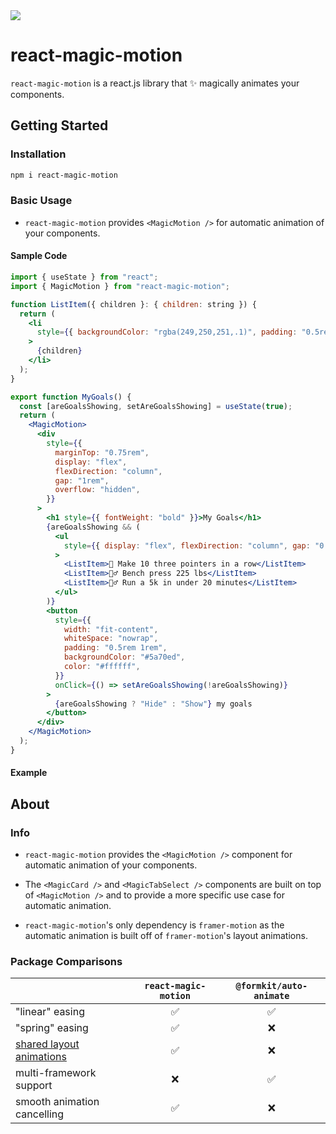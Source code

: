 
<div style={{display: "flex", marginTop: "1.5rem", gap: "0.85rem"}}>
<img
    style={{ height: 36, width: 36 }}
    src="https://react-magic-motion.nyc3.cdn.digitaloceanspaces.com/react-magic-motion-logo.png"
  />

<h1 className=" nx-text-4xl nx-font-bold nx-tracking-tight nx-text-slate-900 dark:nx-text-slate-100">
  react-magic-motion
</h1>
</div>

`react-magic-motion` is a react.js library that ✨ magically animates your components.

## Getting Started

### Installation

```sh npm2yarn copy filename="Install"
npm i react-magic-motion
```

### Basic Usage

- `react-magic-motion` provides `<MagicMotion />` for automatic animation of your components.

#### Sample Code

```jsx copy filename="my-goals.js" showLineNumbers /MagicMotion/
import { useState } from "react";
import { MagicMotion } from "react-magic-motion";

function ListItem({ children }: { children: string }) {
  return (
    <li
      style={{ backgroundColor: "rgba(249,250,251,.1)", padding: "0.5rem" }}
    >
      {children}
    </li>
  );
}

export function MyGoals() {
  const [areGoalsShowing, setAreGoalsShowing] = useState(true);
  return (
    <MagicMotion>
      <div
        style={{
          marginTop: "0.75rem",
          display: "flex",
          flexDirection: "column",
          gap: "1rem",
          overflow: "hidden",
        }}
      >
        <h1 style={{ fontWeight: "bold" }}>My Goals</h1>
        {areGoalsShowing && (
          <ul
            style={{ display: "flex", flexDirection: "column", gap: "0.75rem" }}
          >
            <ListItem>🏀 Make 10 three pointers in a row</ListItem>
            <ListItem>🏋️‍♂️ Bench press 225 lbs</ListItem>
            <ListItem>🏃‍♂️ Run a 5k in under 20 minutes</ListItem>
          </ul>
        )}
        <button
          style={{
            width: "fit-content",
            whiteSpace: "nowrap",
            padding: "0.5rem 1rem",
            backgroundColor: "#5a70ed",
            color: "#ffffff",
          }}
          onClick={() => setAreGoalsShowing(!areGoalsShowing)}
        >
          {areGoalsShowing ? "Hide" : "Show"} my goals
        </button>
      </div>
    </MagicMotion>
  );
}

```

#### Example

<MyGoals />

## About

### Info

- `react-magic-motion` provides the `<MagicMotion />` component for automatic animation of your components.

* The `<MagicCard />` and `<MagicTabSelect />` components are built on top of `<MagicMotion />` and to provide a more specific use case for automatic animation.

- `react-magic-motion`'s only dependency is `framer-motion` as the automatic animation is built off of `framer-motion`'s layout animations.

### Package Comparisons

|                                                                 | `react-magic-motion` | `@formkit/auto-animate` |
| :-------------------------------------------------------------- | :------------------: | :---------------------: |
| "linear" easing                                                 |          ✅          |           ✅            |
| "spring" easing                                                 |          ✅          |           ❌            |
| [shared layout animations](http://localhost:3001/examples/tabs) |          ✅          |           ❌            |
| multi-framework support                                         |          ❌          |           ✅            |
| smooth animation cancelling                                     |          ✅          |           ❌            |
